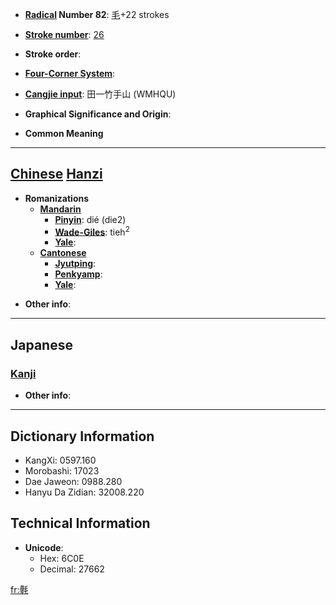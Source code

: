 * '''[[Wiktionary:Chinese radical index| Radical]] Number 82''': [[Wiktionary:Chinese radical index 毛|毛]]+22 strokes

* '''[[Wiktionary:Chinese total strokes index|Stroke number]]''': [[Wiktionary:Chinese total strokes index 26|26]]

* '''Stroke order''': 

* '''[[Wiktionary:Chinese four corner index|Four-Corner System]]''': 

* '''[[Wiktionary:Chinese Cangjie index|Cangjie input]]''': 田一竹手山 (WMHQU)

* '''Graphical Significance and Origin''': 

* '''Common Meaning'''

----

== [[Chinese]] [[Hanzi]] ==

* '''Romanizations'''
** '''[[Mandarin]]'''
*** '''[[Pinyin]]''': dié (die2)
*** '''[[Wade-Giles]]''': tieh<sup>2</sup>
*** '''[[Yale]]''': 
** '''[[Cantonese]]'''
*** '''[[Jyutping]]''':
*** '''[[Penkyamp]]''': 
*** '''[[Yale]]''': 

* '''Other info''': 

----

==Japanese==
===[[Kanji]]===
{{kanji|on readings=[[ちょう]] (chō), [[じょう]] (jō)|kun readings=[[もめんのぬの]] (momennonuno)}}

* '''Other info''':  

----

== Dictionary Information ==

* KangXi: 0597.160
* Morobashi: 17023
* Dae Jaweon: 0988.280
* Hanyu Da Zidian: 32008.220

== Technical Information ==

* '''Unicode''':
** Hex: 6C0E
** Decimal: 27662

[[fr:氎]]